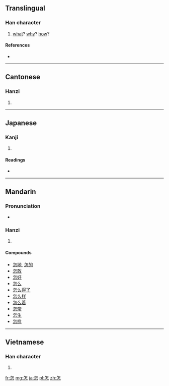 ==Translingual==

===Han character===
{{Han char|rn=61|rad=心|as=05|sn=9|four=8033<sub>1</sub>|canj=人竹心 (OHP)}}

# [[what]]? [[why]]? [[how]]?

====References====
* {{Han ref|kx=0379.170|dkj=10431|dj=0708.010|hdz=42280.100|uh=600E|ud=24590|bh=ABE7|bd=44007}}

----

==Cantonese==

===Hanzi===
{{yue-hanzi|jyut=|y=jam2}}

# {{defn|lang=yue|sort=心05}}

----

==Japanese==

===Kanji===
{{ja-kanji|grade=|rs=心05}}

# {{defn|lang=ja|sort=心05}}

====Readings====
* {{ja-readings|on=[[しん]] (shin), [[そ]] (so)|kun=[[いかで]] (ikade)}}

----

==Mandarin==

===Pronunciation===
* {{audio|Zh-zen.ogg|Audio}}

===Hanzi===
{{cmn-hanzi|pin=[[zěn]] ([[zen3]])|wg=tsen<sup>3</sup>}}

# {{defn|lang=cmn|sort=心05}}

====Compounds====
* [[怎地]], [[怎的]]
* [[怎敢]]
* [[怎好]]
* [[怎么]]
* [[怎么得了]]
* [[怎么样]]
* [[怎么着]]
* [[怎奈]]
* [[怎生]]
* [[怎样]]

----

==Vietnamese==

===Han character===
{{vi-hantu|[[chẩm]], [[chẩn]], [[tẩn]], [[trẫm]]|rs=心05}}

# {{defn|lang=vi|sort=心05}}

[[fr:怎]]
[[mg:怎]]
[[ja:怎]]
[[pl:怎]]
[[zh:怎]]